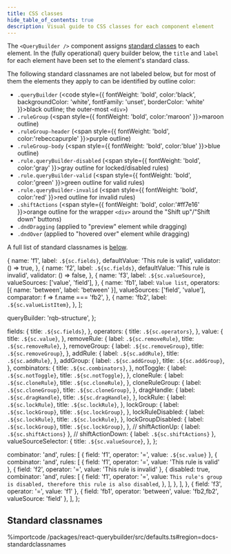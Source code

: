 ```yaml
---
title: CSS classes
hide_table_of_contents: true
description: Visual guide to CSS classes for each component element
---
```


The `<QueryBuilder />` component assigns [standard classes](../utils/misc#defaults) to each element. In the (fully operational) query builder below, the `title` and `label` for each element have been set to the element's standard class.

The following standard classnames are not labeled below, but for most of them the elements they apply to can be identified by outline color:

- `.queryBuilder` (<code style={{ fontWeight: 'bold', color:'black', backgroundColor: 'white', fontFamily: 'unset', borderColor: 'white' }}>black</code> outline; the outer-most `<div>`)
- `.ruleGroup` (<span style={{ fontWeight: 'bold', color:'maroon' }}>maroon</span> outline)
- `.ruleGroup-header` (<span style={{ fontWeight: 'bold', color:'rebeccapurple' }}>purple</span> outline)
- `.ruleGroup-body` (<span style={{ fontWeight: 'bold', color:'blue' }}>blue</span> outline)
- `.rule.queryBuilder-disabled` (<span style={{ fontWeight: 'bold', color:'gray' }}>gray</span> outline for locked/disabled rules)
- `.rule.queryBuilder-valid` (<span style={{ fontWeight: 'bold', color:'green' }}>green</span> outline for valid rules)
- `.rule.queryBuilder-invalid` (<span style={{ fontWeight: 'bold', color:'red' }}>red</span> outline for invalid rules)
- `.shiftActions` (<span style={{ fontWeight: 'bold', color:'#ff7e16' }}>orange</span> outline for the wrapper `<div>` around the "Shift up"/"Shift down" buttons)
- `.dndDragging` (applied to "preview" element while dragging)
- `.dndOver` (applied to "hovered over" element while dragging)

A full list of standard classnames is [below](#standard-classnames).


  {
    name: 'f1',
    label: `.${sc.fields}`,
    defaultValue: 'This rule is valid',
    validator: () => true,
  },
  {
    name: 'f2',
    label: `.${sc.fields}`,
    defaultValue: 'This rule is invalid',
    validator: () => false,
  },
  {
    name: 'f3',
    label: `.${sc.valueSource}`,
    valueSources: ['value', 'field'],
  },
  {
    name: 'fb1',
    label: `Value list`,
    operators: [{ name: 'between', label: 'between' }],
    valueSources: ['field', 'value'],
    comparator: f => f.name === 'fb2',
  },
  {
    name: 'fb2',
    label: `.${sc.valueListItem}`,
  },
];



  queryBuilder: 'rqb-structure',
};

  fields: {
    title: `.${sc.fields}`,
  },
  operators: {
    title: `.${sc.operators}`,
  },
  value: {
    title: `.${sc.value}`,
  },
  removeRule: {
    label: `.${sc.removeRule}`,
    title: `.${sc.removeRule}`,
  },
  removeGroup: {
    label: `.${sc.removeGroup}`,
    title: `.${sc.removeGroup}`,
  },
  addRule: {
    label: `.${sc.addRule}`,
    title: `.${sc.addRule}`,
  },
  addGroup: {
    label: `.${sc.addGroup}`,
    title: `.${sc.addGroup}`,
  },
  combinators: {
    title: `.${sc.combinators}`,
  },
  notToggle: {
    label: `.${sc.notToggle}`,
    title: `.${sc.notToggle}`,
  },
  cloneRule: {
    label: `.${sc.cloneRule}`,
    title: `.${sc.cloneRule}`,
  },
  cloneRuleGroup: {
    label: `.${sc.cloneGroup}`,
    title: `.${sc.cloneGroup}`,
  },
  dragHandle: {
    label: `.${sc.dragHandle}`,
    title: `.${sc.dragHandle}`,
  },
  lockRule: {
    label: `.${sc.lockRule}`,
    title: `.${sc.lockRule}`,
  },
  lockGroup: {
    label: `.${sc.lockGroup}`,
    title: `.${sc.lockGroup}`,
  },
  lockRuleDisabled: {
    label: `.${sc.lockRule}`,
    title: `.${sc.lockRule}`,
  },
  lockGroupDisabled: {
    label: `.${sc.lockGroup}`,
    title: `.${sc.lockGroup}`,
  },
  // shiftActionUp: { label: `.${sc.shiftActions}` },
  // shiftActionDown: { label: `.${sc.shiftActions}` },
  valueSourceSelector: {
    title: `.${sc.valueSource}`,
  },
};

  combinator: 'and',
  rules: [
    { field: 'f1', operator: '=', value: `.${sc.value}` },
    {
      combinator: 'and',
      rules: [
        { field: 'f1', operator: '=', value: 'This rule is valid' },
        { field: 'f2', operator: '=', value: 'This rule is invalid' },
        {
          disabled: true,
          combinator: 'and',
          rules: [
            {
              field: 'f1',
              operator: '=',
              value: `This rule's group is disabled, therefore this rule is also disabled`,
            },
          ],
        },
      ],
    },
    { field: 'f3', operator: '=', value: 'f1' },
    { field: 'fb1', operator: 'between', value: 'fb2,fb2', valueSource: 'field' },
  ],
};

<QueryBuilderDnD>
  <QueryBuilderEmbed
    showNotToggle
    showCloneButtons
    showLockButtons
    showShiftActions
    enableDragAndDrop
    fields={fields}
    combinators={combinators}
    getOperators={getOperators}
    controlClassnames={controlClassnames}
    translations={translations}
    defaultQuery={defaultQuery}
  />
</QueryBuilderDnD>

## Standard classnames

%importcode /packages/react-querybuilder/src/defaults.ts#region=docs-standardclassnames

